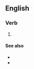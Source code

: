==English==

===Verb===
{{head|en|present participle}}

# {{present participle of|pass the buck|lang=en|nocat=1}}

====See also====
* {{l|en|buck-passing}}
* {{l|en|the buck stops here}}